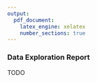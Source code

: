 ```yaml
---
output:
  pdf_document:
    latex_engine: xelatex
    number_sections: true
---
```


### Data Exploration Report

TODO

<!--
This task tackles the data mining questions, which can be addressed using querying, visualization, and reporting. For instance, a data analyst may query the data to discover the types of products that purchasers in a particular income group usually buy. Or the analyst may run a visualization analysis to uncover potential fraud patterns. The data analyst should then create a data exploration report that outlines first findings, or an initial hypothesis, and the potential impact on the remainder of the project.
-->
